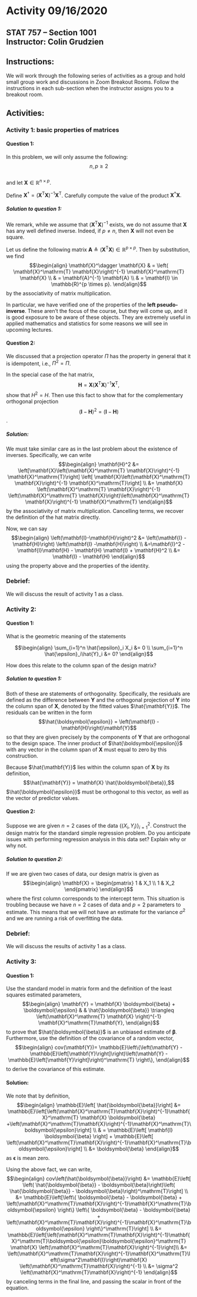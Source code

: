 # Activity 09/16/2020

## STAT 757 -- Section 1001 <br> Instructor: Colin Grudzien<br>

## Instructions:
We will work through the following series of activities as a group and hold small group work and discussions in Zoom Breakout Rooms.  Follow the instructions in each sub-section when the instructor assigns you to a breakout room.

## Activities:


### Activity 1: basic properties of matrices

#### Question 1:

In this problem, we will only assume the following: 
$$n, p \geq 2 $$  
and let $\mathbf{X}\in \mathbb{R}^{n \times p}$.

Define $\mathbf{X}^\dagger = \left(\mathbf{X}^\mathrm{T} \mathbf{X}\right)^{-1} \mathbf{X}^\mathrm{T}$. Carefully compute the value of the product $\mathbf{X}^\dagger \mathbf{X}.$


##### Solution to question 1:
We remark, while we assume that $\left(\mathbf{X}^\mathrm{T} \mathbf{X}\right)^{-1}$ exists, we do not assume that $\mathbf{X}$ has any well defined inverse.   Indeed,
if $p\neq n$, then $\mathbf{X}$ will not even be square.

Let us define the following matrix $\mathbf{A}\triangleq \left( \mathbf{X}^\mathrm{T} \mathbf{X}\right) \in \mathbb{R}^{p \times p}$.  Then by substitution, we find
$$\begin{align}
\mathbf{X}^\dagger \mathbf{X} & = \left( \mathbf{X}^\mathrm{T} \mathbf{X}\right)^{-1} \mathbf{X}^\mathrm{T} \mathbf{X} \\
& = \mathbf{A}^{-1} \mathbf{A} \\
& = \mathbf{I} \in \mathbb{R}^{p \times p}.
\end{align}$$
by the associativity of matrix multiplication.

In particular, we have verified one of the properties of the <b>left pseudo-inverse</b>.  These aren't the focus of the course, but they will come up, and it is good exposure
to be aware of these objects.  They are extremely useful in applied mathematics and statistics for some reasons we will see in upcoming lectures.

#### Question 2:
We discussed that a projection operator $\Pi$ has the property in general that it is idempotent, i.e.,
$\Pi^2 = \Pi$.

In the special case of the hat matrix,
$$\mathbf{H}= \mathbf{X}\left(\mathbf{X}^\mathrm{T} \mathbf{X}\right)^{-1} \mathbf{X}^\mathrm{T},$$
show that $H^2=H$.  Then use this fact to show that for the complementary orthogonal projection
$$\left(\mathbf{I}-\mathbf{H}\right)^2 = \left(\mathbf{I} - \mathbf{H}\right)$$.

##### Solution:
We must take similar care as in the last problem about the existence of inverses.  Specifically, we can write
$$\begin{align}
\mathbf{H}^2 &= \left[\mathbf{X}\left(\mathbf{X}^\mathrm{T} \mathbf{X}\right)^{-1} \mathbf{X}^\mathrm{T}\right] \left[ \mathbf{X}\left(\mathbf{X}^\mathrm{T} \mathbf{X}\right)^{-1} \mathbf{X}^\mathrm{T}\right] \\
&= \mathbf{X} \left(\mathbf{X}^\mathrm{T} \mathbf{X}\right)^{-1} \left(\mathbf{X}^\mathrm{T} \mathbf{X}\right)\left(\mathbf{X}^\mathrm{T} \mathbf{X}\right)^{-1} \mathbf{X}^\mathrm{T}
\end{align}$$
by the associativity of matrix multiplication. Cancelling terms, we recover the definition of the hat matrix directly.

Now, we can say
$$\begin{align}
\left(\mathbf{I}-\mathbf{H}\right)^2 &= \left(\mathbf{I} - \mathbf{H}\right) \left(\mathbf{I} -\mathbf{H}\right) \\
&=\mathbf{I}^2 - \mathbf{I}\mathbf{H} - \mathbf{H} \mathbf{I} + \mathbf{H}^2 \\
&= \mathbf{I} - \mathbf{H}
\end{align}$$
using the property above and the properties of the identity.


### Debrief:
We will discuss the result of activity 1 as a class.

### Activity 2:

#### Question 1:
What is the geometric meaning of the statements

$$\begin{align}
\sum_{i=1}^n \hat{\epsilon}_i X_i &=  0 \\
\sum_{i=1}^n \hat{\epsilon}_i\hat{Y}_i &= 0?
\end{align}$$

How does this relate to the column span of the design matrix?

##### Solution to question 1:
Both of these are statements of orthogonality.  Specifically, the residuals are defined as the difference between $\mathbf{Y}$ and the orthogonal projection of $\mathbf{Y}$ into the column span of $\mathbf{X}$, denoted by the fitted values $\hat{\mathbf{Y}}$.  The residuals can be written in the form
$$\hat{\boldsymbol{\epsilon}} = \left(\mathbf{I} - \mathbf{H}\right)\mathbf{Y}$$
so that they are given precisely by the components of $\mathbf{Y}$ that are orthogonal to the design space.  The inner product of $\hat{\boldsymbol{\epsilon}}$ with any vector in the column span of $\mathbf{X}$ must equal to zero by this construction.

Because $\hat{\mathbf{Y}}$ lies within the column span of $\mathbf{X}$ by its definition, 
$$\hat{\mathbf{Y}} = \mathbf{X} \hat{\boldsymbol{\beta}},$$
$\hat{\boldsymbol{\epsilon}}$ must be orthogonal to this vector, as well as the vector of predictor values.

#### Question 2:
Suppose we are given $n=2$ cases of the data $\left\{\left(X_i,Y_i\right)\right\}_{i=1}^2$.  Construct the design matrix for the standard simple regression problem.  Do you anticipate issues with performing regression analysis in this data set?  Explain why or why not.

##### Solution to question 2:

If we are given two cases of data, our design matrix is given as
$$\begin{align}
\mathbf{X} = 
\begin{pmatrix}
1 & X_1 \\
1 & X_2
\end{pmatrix}
\end{align}$$
where the first column corresponds to the intercept term.  This situation is troubling because we have $n=2$ cases of data and $p=2$ parameters to estimate.  This means that we will not have
an estimate for the variance $\sigma^2$ and we are running a risk of overfitting the data.
</div>


### Debrief:
We will discuss the results of activity 1 as a class.

### Activity 3:

#### Question 1:
Use the standard model in matrix form and the definition of the least squares estimated parameters,
$$\begin{align}
\mathbf{Y} = \mathbf{X} \boldsymbol{\beta} + \boldsymbol{\epsilon} & &
\hat{\boldsymbol{\beta}} \triangleq \left(\mathbf{X}^\mathrm{T} \mathbf{X} \right)^{-1} \mathbf{X}^\mathrm{T}\mathbf{Y},
\end{align}$$
to prove that $\hat{\boldsymbol{\beta}}$ is an unbiased estimate of $\boldsymbol{\beta}$. Furthermore, use the definition of the covariance of a random vector,
$$\begin{align}
cov(\mathbf{Y})= \mathbb{E}\left\{\left(\mathbf{Y} - \mathbb{E}\left[\mathbf{Y}\right]\right)\left(\mathbf{Y} - \mathbb{E}\left[\mathbf{Y}\right]\right)^\mathrm{T} \right\},
\end{align}$$
to derive the covariance of this estimate.
<div class="solutions">
#### Solution:

We note that by definition,
$$\begin{align}
\mathbb{E}\left[ \hat{\boldsymbol{\beta}}\right] &= \mathbb{E}\left[\left(\mathbf{X}^\mathrm{T}\mathbf{X}\right)^{-1}\mathbf{X}^\mathrm{T} \mathbf{X} \boldsymbol{\beta} +\left(\mathbf{X}^\mathrm{T}\mathbf{X}\right)^{-1}\mathbf{X}^\mathrm{T}\boldsymbol{\epsilon}\right] \\
& = \mathbb{E}\left[ \mathbf{I} \boldsymbol{\beta} \right] + \mathbb{E}\left[ \left(\mathbf{X}^\mathrm{T}\mathbf{X}\right)^{-1}\mathbf{X}^\mathrm{T}\boldsymbol{\epsilon}\right] \\
&= \boldsymbol{\beta}
\end{align}$$
as $\boldsymbol{\epsilon}$ is mean zero.

Using the above fact, we can write,
$$\begin{align}
cov\left(\hat{\boldsymbol{\beta}}\right) &= \mathbb{E}\left[ \left( \hat{\boldsymbol{\beta}} - \boldsymbol{\beta}\right)\left( \hat{\boldsymbol{\beta}} - \boldsymbol{\beta}\right)^\mathrm{T}\right] \\
&= \mathbb{E}\left[\left\{ \boldsymbol{\beta} - \boldsymbol{\beta} + \left(\mathbf{X}^\mathrm{T}\mathbf{X}\right)^{-1}\mathbf{X}^\mathrm{T}\boldsymbol{\epsilon} \right\}
\left\{ \boldsymbol{\beta} - \boldsymbol{\beta} + \left(\mathbf{X}^\mathrm{T}\mathbf{X}\right)^{-1}\mathbf{X}^\mathrm{T}\boldsymbol{\epsilon} \right\}^\mathrm{T}\right] \\
&= \mathbb{E}\left[\left(\mathbf{X}^\mathrm{T}\mathbf{X}\right)^{-1}\mathbf{X}^\mathrm{T}\boldsymbol{\epsilon}\boldsymbol{\epsilon}^\mathrm{T} \mathbf{X} \left(\mathbf{X}^\mathrm{T}\mathbf{X}\right)^{-1}\right]\\
&= \left(\mathbf{X}^\mathrm{T}\mathbf{X}\right)^{-1}\mathbf{X}^\mathrm{T}\left(\sigma^2\mathbf{I}\right)\mathbf{X} \left(\mathbf{X}^\mathrm{T}\mathbf{X}\right)^{-1} \\
&= \sigma^2 \left(\mathbf{X}^\mathrm{T}\mathbf{X}\right)^{-1}
\end{align}$$
by canceling terms in the final line, and passing the scalar in front of the equation.


